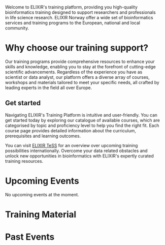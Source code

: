 
<link rel="stylesheet" property="stylesheet" href="https://elixirtess.github.io/TeSS_widgets/css/tess-widget.css"/>

Welcome to ELIXIR's training platform, providing you high-quality bioinformatics
training designed to support researchers and professionals in life science research.
ELIXIR Norway offer a wide set of bioinformatics services and training programs to the
European, national and local community.

# Why choose our training support?

Our training programs provide comprehensive resources to enhance your skills and knowledge, enabling you to stay at the forefront of cutting-edge scientific advancements. Regardless of the experience you have as scientist or data analyst, our platform offers a diverse array of courses, workshops and materials tailored to meet your specific needs, all crafted by leading experts in the field all over Europe.

## Get started

Navigating ELIXIR's Training Platform is intuitive and user-friendly. You can get started today by exploring our catalogue of available courses, which are categorised by topic and proficiency level to help you find the right fit. Each course page provides detailed information about the curriculum, prerequisites and learning outcomes.

You can visit [ELIXIR TeSS](https://tess.elixir-europe.org/) for an overview over upcoming training possibilities internationally. Overcome your data related obstacles and unlock new opportunities in bioinformatics with ELIXIR's expertly curated training resources.

# Upcoming Events

<div id="tess-widget-events-list" className="tess-widget tess-widget-list"></div>
<Placeholder id="tess-widget-events-list-placeholder" height="h-44" className="hidden">No upcoming events at the moment.</Placeholder>
<script async="" defer="" src="/assets/scripts/upcoming-events.js" onLoad="initTeSSWidgets()"></script>

# Training Material

<div id="training-materials-list" className="tess-widget tess-widget-list"></div>
<script async="" defer="" src="/assets/scripts/training-material.js" onLoad="initTrainingMaterials()"></script>

# Past Events

<div id="past-training-materials-list" className="tess-widget tess-widget-list"></div>
<script async="" defer="" src="/assets/scripts/past-events.js" onLoad="initPastTrainingMaterials()"></script>

<script async=""
        defer=""
        src="https://elixirtess.github.io/TeSS_widgets/js/tess-widget-standalone.js"
        onLoad="initTeSSWidgets(); initTrainingMaterials(); initPastTrainingMaterials();"></script>
